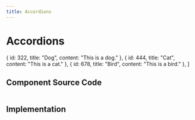 ```yaml
---
title: Accordions
---
```



# Accordions

  { id: 322, title: "Dog", content: "This is a dog." },
  { id: 444, title: "Cat", content: "This is a cat." },
  { id: 678, title: "Bird", content: "This is a bird." },
]

<Accordion headingLevel="h2" items={accordionData} data-allow-multiple />

<h2 class="section-header">Component Source Code</h2>

```js

```

<h2 class="section-header">Implementation</h2>

```js

```
